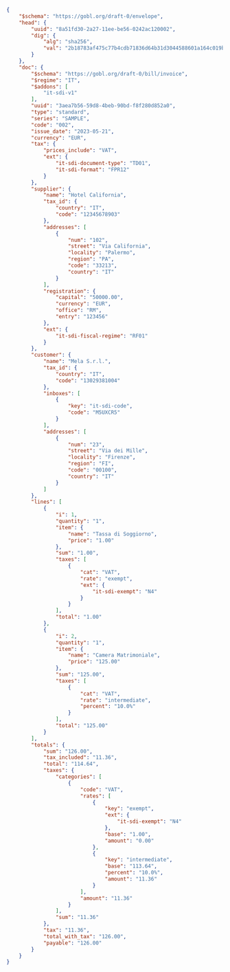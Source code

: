 ```json SDI B2B Invoice expandable
{
    "$schema": "https://gobl.org/draft-0/envelope",
    "head": {
        "uuid": "8a51fd30-2a27-11ee-be56-0242ac120002",
        "dig": {
            "alg": "sha256",
            "val": "2b18783af475c77b4cdb71836d64b31d3044588601a164c019b3c71f17add07b"
        }
    },
    "doc": {
        "$schema": "https://gobl.org/draft-0/bill/invoice",
        "$regime": "IT",
        "$addons": [
            "it-sdi-v1"
        ],
        "uuid": "3aea7b56-59d8-4beb-90bd-f8f280d852a0",
        "type": "standard",
        "series": "SAMPLE",
        "code": "002",
        "issue_date": "2023-05-21",
        "currency": "EUR",
        "tax": {
            "prices_include": "VAT",
            "ext": {
                "it-sdi-document-type": "TD01",
                "it-sdi-format": "FPR12"
            }
        },
        "supplier": {
            "name": "Hotel California",
            "tax_id": {
                "country": "IT",
                "code": "12345678903"
            },
            "addresses": [
                {
                    "num": "102",
                    "street": "Via California",
                    "locality": "Palermo",
                    "region": "PA",
                    "code": "33213",
                    "country": "IT"
                }
            ],
            "registration": {
                "capital": "50000.00",
                "currency": "EUR",
                "office": "RM",
                "entry": "123456"
            },
            "ext": {
                "it-sdi-fiscal-regime": "RF01"
            }
        },
        "customer": {
            "name": "Mela S.r.l.",
            "tax_id": {
                "country": "IT",
                "code": "13029381004"
            },
            "inboxes": [
                {
                    "key": "it-sdi-code",
                    "code": "M5UXCR5"
                }
            ],
            "addresses": [
                {
                    "num": "23",
                    "street": "Via dei Mille",
                    "locality": "Firenze",
                    "region": "FI",
                    "code": "00100",
                    "country": "IT"
                }
            ]
        },
        "lines": [
            {
                "i": 1,
                "quantity": "1",
                "item": {
                    "name": "Tassa di Soggiorno",
                    "price": "1.00"
                },
                "sum": "1.00",
                "taxes": [
                    {
                        "cat": "VAT",
                        "rate": "exempt",
                        "ext": {
                            "it-sdi-exempt": "N4"
                        }
                    }
                ],
                "total": "1.00"
            },
            {
                "i": 2,
                "quantity": "1",
                "item": {
                    "name": "Camera Matrimoniale",
                    "price": "125.00"
                },
                "sum": "125.00",
                "taxes": [
                    {
                        "cat": "VAT",
                        "rate": "intermediate",
                        "percent": "10.0%"
                    }
                ],
                "total": "125.00"
            }
        ],
        "totals": {
            "sum": "126.00",
            "tax_included": "11.36",
            "total": "114.64",
            "taxes": {
                "categories": [
                    {
                        "code": "VAT",
                        "rates": [
                            {
                                "key": "exempt",
                                "ext": {
                                    "it-sdi-exempt": "N4"
                                },
                                "base": "1.00",
                                "amount": "0.00"
                            },
                            {
                                "key": "intermediate",
                                "base": "113.64",
                                "percent": "10.0%",
                                "amount": "11.36"
                            }
                        ],
                        "amount": "11.36"
                    }
                ],
                "sum": "11.36"
            },
            "tax": "11.36",
            "total_with_tax": "126.00",
            "payable": "126.00"
        }
    }
}
```